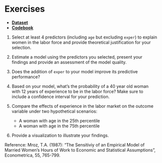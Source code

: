 # Exercises

- **[Dataset](http://uclspp.github.io/PUBLG100/data/mroz.dta)**
- **[Codebook](http://uclspp.github.io/PUBLG100/data/mroz.txt)**

1. Select at least 4 predictors (including `age` but excluding `exper`) to explain women in the labor force and provide theoretical justification for your selection.

1. Estimate a model using the predictors you selected, present your findings and provide an assessment of the model quality.

1. Does the addition of `exper` to your model improve its predictive performance?

1. Based on your model, what's the probability of a 40 year old woman with 12 years of experience to be in the labor force? Make sure to include a confidence interval for your prediction.

1. Compare the effects of experience in the labor market on the outcome variable under two hypothetical scenarios:
    - A woman with age in the 25th percentile
    - A woman with age in the 75th percentile
    
1. Provide a visualization to illustrate your findings.


Reference: Mroz, T.A. (1987): "The Sensitiviy of an Empirical Model of Married Women's Hours of Work to Economic and Statistical Assumptions", Econometrica, 55, 765-799.

